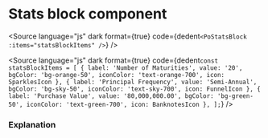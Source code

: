 # Stats block component




<Meta of={PoStatsBlockStories} />

<div className="po-bg-slate-100 po-p-5 po-rounded-md">
	<Story of={PoStatsBlockStories.StatsBlock} />
</div>

<Source
	language="js"
	dark
	format={true}
	code={dedent`
    <PoStatsBlock :items="statsBlockItems" />
  `}
/>

<Source
	language="js"
	dark
	format={true}
	code={dedent`
    const statsBlockItems = [
        {
            label: 'Number of Maturities',
            value: '20',
            bgColor: 'bg-orange-50',
            iconColor: 'text-orange-700',
            icon: SparklesIcon
        },
        {
            label: 'Principal Frequency',
            value: 'Semi-Annual',
            bgColor: 'bg-sky-50',
            iconColor: 'text-sky-700',
            icon: FunnelIcon
        },
        {
            label: 'Purchase Value',
            value: '80,000,000.00',
            bgColor: 'bg-green-50',
            iconColor: 'text-green-700',
            icon: BanknotesIcon
        },
    ];
  `}
/>

### Explanation

<ArgTypes of={PoStatsBlockStories} />
